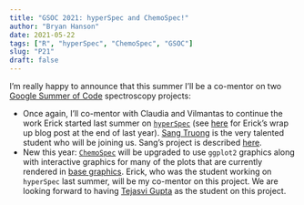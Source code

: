 ```yaml
---
title: "GSOC 2021: hyperSpec and ChemoSpec!"
author: "Bryan Hanson"
date: 2021-05-22
tags: ["R", "hyperSpec", "ChemoSpec", "GSOC"]
slug: "P21"
draft: false
---
```


I'm really happy to announce that this summer I'll be a co-mentor on two [Google Summer of Code](https://summerofcode.withgoogle.com/) spectroscopy projects:

* Once again, I'll co-mentor with Claudia and Vilmantas to continue the work Erick started last summer on [`hyperSpec`](https://cran.r-project.org/web/packages/hyperSpec/index.html) (see [here](https://chemospec.org/2020/09/08/p16/) for Erick's wrap up blog post at the end of last year).  [Sang Truong](https://github.com/sangttruong) is the very talented student who will be joining us.  Sang's project is described [here](https://github.com/rstats-gsoc/gsoc2021/wiki/hyperSpec).
* New this year: [`ChemoSpec`](https://bryanhanson.github.io/ChemoSpec/) will be upgraded to use `ggplot2` graphics along with interactive graphics for many of the plots that are currently rendered in [base graphics](https://github.com/rstats-gsoc/gsoc2021/wiki/Interactive-Graphics-for-ChemoSpec).  Erick, who was the student working on `hyperSpec` last summer, will be my co-mentor on this project.  We are looking forward to having [Tejasvi Gupta](https://github.com/Tejasvigupta) as the student on this project.
